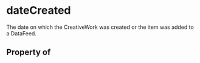 # dateCreated

The date on which the CreativeWork was created or the item was added to a DataFeed.

## Property of



